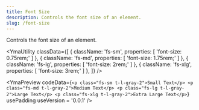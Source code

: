 ```yaml
---
title: Font Size
description: Controls the font size of an element.
slug: /font-size
---
```



Controls the font size of an element.

<YmaUtility
  classData={[
    {
      className: 'fs-sm',
      properties: [
        'font-size: 0.75rem;'
      ]
    },
    {
      className: 'fs-md',
      properties: [
        'font-size: 1.75rem;'
      ]
    },
    {
      className: 'fs-lg',
      properties: [
        'font-size: 2rem;'
      ]
    },
    {
      className: 'fs-xlg',
      properties: [
        'font-size: 3rem;'
      ]
    },
  ]}
/>

<YmaPreview
  codeData={`<p class="fs-sm t-l-gray-2">Small Text</p>
    <p class="fs-md t-l-gray-2">Medium Text</p>
    <p class="fs-lg t-l-gray-2">Large Text</p>
    <p class="fs-xlg t-l-gray-2">Extra Large Text</p>`}
  usePadding
  useVersion = '0.0.1'
/>